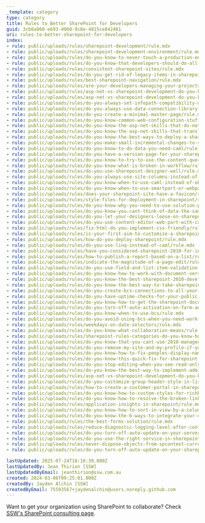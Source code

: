 ```yaml
---
_template: category
type: category
title: Rules to Better SharePoint for Developers
guid: 3cb0a860-e693-4960-9c8e-4815ce842481
uri: rules-to-better-sharepoint-for-developers
index:
- rule: public/uploads/rules/sharepoint-development/rule.mdx
- rule: public/uploads/rules/sharepoint-development-environment/rule.mdx
- rule: public/uploads/rules/do-you-know-to-never-touch-a-production-environment-with-sharepoint-designer/rule.mdx
- rule: public/uploads/rules/do-you-know-that-developers-should-do-all-their-custom-work-in-their-own-sharepoint-development-environment/rule.mdx
- rule: public/uploads/rules/consistent-sharepoint-sites/rule.mdx
- rule: public/uploads/rules/do-you-get-rid-of-legacy-items-in-sharepoint-online/rule.mdx
- rule: public/uploads/rules/best-sharepoint-navigation/rule.mdx
- rule: public/uploads/rules/are-your-developers-managing-your-projects-with-tfs-with-proven-agile-scrum-and-alm-strategies/rule.mdx
- rule: public/uploads/rules/asp-net-vs-sharepoint-development-do-you-know-deployment-is-different/rule.mdx
- rule: public/uploads/rules/asp-net-vs-sharepoint-development-do-you-know-source-control-is-different/rule.mdx
- rule: public/uploads/rules/do-you-always-set-infopath-compatibility-mode-to-design-for-both-rich-and-web-client-forms/rule.mdx
- rule: public/uploads/rules/do-you-always-use-data-connection-library-for-infopath-forms/rule.mdx
- rule: public/uploads/rules/do-you-create-a-minimal-master-page/rule.mdx
- rule: public/uploads/rules/do-you-know-common-web-configuration-stuff-you-will-need/rule.mdx
- rule: public/uploads/rules/do-you-know-the-asp-net-skills-that-do-not-translate-aka-different/rule.mdx
- rule: public/uploads/rules/do-you-know-the-asp-net-skills-that-translate/rule.mdx
- rule: public/uploads/rules/do-you-know-the-best-ways-to-deploy-a-sharepoint-solution/rule.mdx
- rule: public/uploads/rules/do-you-make-small-incremental-changes-to-your-vsewss-projects/rule.mdx
- rule: public/uploads/rules/do-you-know-to-do-data-you-need-caml/rule.mdx
- rule: public/uploads/rules/do-you-have-a-version-page-for-your-sharepoint-site/rule.mdx
- rule: public/uploads/rules/do-you-know-to-try-to-use-the-content-query-web-part-cqwp-over-the-data-view-web-part-dvwp/rule.mdx
- rule: public/uploads/rules/do-you-know-what-is-broken-in-workflow/rule.mdx
- rule: public/uploads/rules/do-you-use-sharepoint-designer-well/rule.mdx
- rule: public/uploads/rules/do-you-always-use-site-columns-instead-of-list-columns/rule.mdx
- rule: public/uploads/rules/do-you-know-when-to-use-caml-instead-of-object-model/rule.mdx
- rule: public/uploads/rules/do-you-know-when-to-use-smartpart-or-webpart/rule.mdx
- rule: public/uploads/rules/does-your-sharepoint-site-have-a-favicon/rule.mdx
- rule: public/uploads/rules/style-files-for-deployment-in-sharepoint/rule.mdx
- rule: public/uploads/rules/do-you-know-why-you-need-to-use-solution-package-instead-of-deployment-manually/rule.mdx
- rule: public/uploads/rules/do-you-know-you-cant-think-of-data-the-same-way/rule.mdx
- rule: public/uploads/rules/do-you-let-your-designers-loose-on-sharepoint/rule.mdx
- rule: public/uploads/rules/do-you-use-content-editor-web-part-with-care/rule.mdx
- rule: public/uploads/rules/fix-html-do-you-implement-css-friendly/rule.mdx
- rule: public/uploads/rules/is-your-first-aim-to-customize-a-sharepoint-webpart/rule.mdx
- rule: public/uploads/rules/how-do-you-deploy-sharepoint/rule.mdx
- rule: public/uploads/rules/do-you-use-linq-instead-of-caml/rule.mdx
- rule: public/uploads/rules/have-you-considered-sharepoint-2010-for-internet-sites-license/rule.mdx
- rule: public/uploads/rules/how-to-publish-a-report-based-on-a-list/rule.mdx
- rule: public/uploads/rules/indicate-the-magnitude-of-a-page-edit/rule.mdx
- rule: public/uploads/rules/do-you-use-field-and-list-item-validation-in-2010/rule.mdx
- rule: public/uploads/rules/do-you-know-how-to-work-with-document-versions/rule.mdx
- rule: public/uploads/rules/do-you-know-the-best-sharepoint-2010-development-environment/rule.mdx
- rule: public/uploads/rules/do-you-know-the-best-way-to-take-sharepoint-data-offline/rule.mdx
- rule: public/uploads/rules/do-you-create-bcs-connections-to-all-your-line-of-business-lob-applications/rule.mdx
- rule: public/uploads/rules/do-you-have-uptime-checks-for-your-public-sharepoint-site/rule.mdx
- rule: public/uploads/rules/do-you-know-how-to-get-the-sharepoint-document-version-in-word/rule.mdx
- rule: public/uploads/rules/do-you-turn-off-auto-activation-on-farm-and-web-application-scope-features/rule.mdx
- rule: public/uploads/rules/do-you-know-when-to-use-bcs/rule.mdx
- rule: public/uploads/rules/do-you-avoid-using-bcs-when-you-need-workflow/rule.mdx
- rule: public/uploads/rules/weekdays-on-date-selectors/rule.mdx
- rule: public/uploads/rules/do-you-know-what-collaboration-means/rule.mdx
- rule: public/uploads/rules/sharepoint-rules-categories-do-you-know-how-to-make-the-title-consistent/rule.mdx
- rule: public/uploads/rules/do-you-know-that-you-cant-use-2010-managed-metadata-with-office-2007-out-of-the-box/rule.mdx
- rule: public/uploads/rules/do-you-remove-my-site-and-my-profile-if-you-are-not-using-them/rule.mdx
- rule: public/uploads/rules/do-you-know-how-to-fix-peoples-display-name-in-sharepoint/rule.mdx
- rule: public/uploads/rules/do-you-know-this-quick-fix-for-sharepoint-javascript-errors-that-prevents-you-from-switching-page-layout/rule.mdx
- rule: public/uploads/rules/do-you-stop-editing-when-you-see-read-only/rule.mdx
- rule: public/uploads/rules/do-you-know-the-best-way-to-implement-administrators-login/rule.mdx
- rule: public/uploads/rules/asp-net-vs-sharepoint-development-do-you-know-what-you-get-for-free-out-of-the-box/rule.mdx
- rule: public/uploads/rules/do-you-customize-group-header-style-in-list/rule.mdx
- rule: public/uploads/rules/how-to-create-a-customer-portal-in-sharepoint/rule.mdx
- rule: public/uploads/rules/do-you-know-how-to-custom-styles-for-richhtmleditor-in-sharepoint-2013/rule.mdx
- rule: public/uploads/rules/do-you-know-how-to-resolve-the-broken-links-caused-by-page-renaming/rule.mdx
- rule: public/uploads/rules/application-insights-in-sharepoint/rule.mdx
- rule: public/uploads/rules/do-you-know-how-to-sort-in-view-by-a-column-through-code/rule.mdx
- rule: public/uploads/rules/do-you-know-the-6-ways-to-integrate-your-crm-2011-data-into-sharepoint-2010/rule.mdx
- rule: public/uploads/rules/the-best-forms-solution/rule.mdx
- rule: public/uploads/rules/reduce-diagnostic-logging-level-after-configure-hybrid-search/rule.mdx
- rule: public/uploads/rules/do-you-turn-off-auto-update-on-your-servers/rule.mdx
- rule: public/uploads/rules/do-you-use-the-right-service-in-sharepoint-2013/rule.mdx
- rule: public/uploads/rules/never-dispose-objects-from-spcontext-current/rule.mdx
- rule: public/uploads/rules/do-you-turn-off-auto-update-on-your-sharepoint-servers/rule.mdx

lastUpdated: 2025-07-24T18:16:39.000Z
lastUpdatedBy: Jean Thirion [SSW]
lastUpdatedByEmail: jeanthirion@ssw.com.au
created: 2024-03-06T09:25:01.000Z
createdBy: Jayden Alchin [SSW]
createdByEmail: 75593567+jaydenalchin@users.noreply.github.com
---
```


Want to get your organization using SharePoint to collaborate? Check [SSW's SharePoint consulting page](https://ssw.com.au/consulting/sharepoint).
